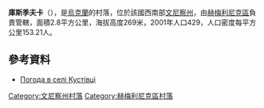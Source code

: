 {{coord|49|38|38|N|28|21|14|E|scale:30000|display=title}}

'''庫斯季夫卡'''（{{lang-uk|Кустівці}}），是[[烏克蘭|烏克蘭]]的村落，位於該國西南部[[文尼察州|文尼察州]]，由[[赫梅利尼克區|赫梅利尼克區]]負責管轄，面積2.8平方公里，海拔高度269米，2001年人口429，人口密度每平方公里153.21人。

==參考資料==
* [http://weather.in.ua/ua/vinnickaja/12878 Погода в селі Кустівці] {{Wayback|url=http://weather.in.ua/ua/vinnickaja/12878 |date=20111220075041 }}

[[Category:文尼察州村落|Category:文尼察州村落]]
[[Category:赫梅利尼克區村落|Category:赫梅利尼克區村落]]


{{Vinnytsia-geo-stub}}